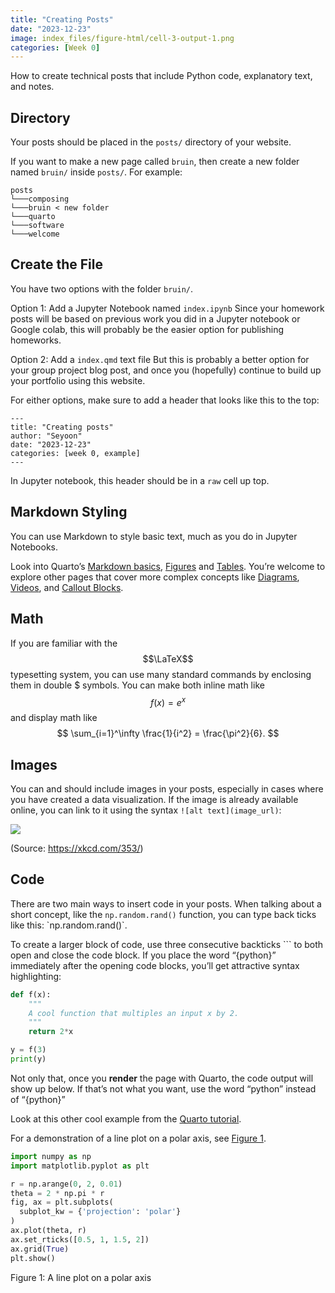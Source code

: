 ```yaml
---
title: "Creating Posts"
date: "2023-12-23"
image: index_files/figure-html/cell-3-output-1.png
categories: [Week 0]
---
```


How to create technical posts that include Python code, explanatory text, and notes.

## Directory
Your posts should be placed in the `posts/` directory of your website.

If you want to make a new page called `bruin`, then create a new folder named `bruin/` inside `posts/`. For example:

    posts
    └───composing 
    └───bruin < new folder
    └───quarto
    └───software
    └───welcome

## Create the File
You have two options with the folder `bruin/`.

Option 1: Add a Jupyter Notebook named `index.ipynb`
Since your homework posts will be based on previous work you did in a Jupyter notebook or Google colab, this will probably be the easier option for publishing homeworks.

Option 2: Add a `index.qmd` text file
But this is probably a better option for your group project blog post, and once you (hopefully) continue to build up your portfolio using this website.

For either options, make sure to add a header that looks like this to the top:

    ---
    title: "Creating posts"
    author: "Seyoon"
    date: "2023-12-23"
    categories: [week 0, example]
    ---

In Jupyter notebook, this header should be in a `raw` cell up top.

## Markdown Styling
You can use Markdown to style basic text, much as you do in Jupyter Notebooks.

Look into Quarto’s [Markdown basics](https://quarto.org/docs/authoring/markdown-basics.html), [Figures](https://quarto.org/docs/authoring/figures.html) and [Tables](https://quarto.org/docs/authoring/tables.html). You’re welcome to explore other pages that cover more complex concepts like [Diagrams](https://quarto.org/docs/authoring/diagrams.html), [Videos](https://quarto.org/docs/authoring/videos.html), and [Callout Blocks](https://quarto.org/docs/authoring/callouts.html).

## Math

If you are familiar with the $$\LaTeX$$ typesetting system, 
you can use many standard commands by enclosing them in double $ symbols. You can make both inline math like
$$
f(x) = e^x
$$
and display math like
$$
\sum_{i=1}^\infty \frac{1}{i^2} = \frac{\pi^2}{6}.
$$

## Images
You can and should include images in your posts, especially in cases where you have created a data visualization. If the image is already available online, you can link to it using the syntax `![alt text](image_url)`:

![](https://imgs.xkcd.com/comics/python.png)

(Source: [https://xkcd.com/353/](https://xkcd.com/353))

## Code
There are two main ways to insert code in your posts. When talking about a short concept, like the `np.random.rand()` function, you can type back ticks like this: \`np.random.rand()\`.

To create a larger block of code, use three consecutive backticks ``` to both open and close the code block. If you place the word “{python}” immediately after the opening code blocks, you’ll get attractive syntax highlighting:

```python
def f(x):
    """
    A cool function that multiples an input x by 2. 
    """
    return 2*x

y = f(3)
print(y)
```
Not only that, once you __render__ the page with Quarto, the code output will show up below. If that’s not what you want, use the word “python” instead of “{python}”

Look at this other cool example from the [Quarto tutorial](https://quarto.org/docs/get-started/hello/jupyter.html).

For a demonstration of a line plot on a polar axis, see [Figure 1](https://pic16b-kose.github.io/posts/composing/#fig-polar).

```python
import numpy as np
import matplotlib.pyplot as plt

r = np.arange(0, 2, 0.01)
theta = 2 * np.pi * r
fig, ax = plt.subplots(
  subplot_kw = {'projection': 'polar'} 
)
ax.plot(theta, r)
ax.set_rticks([0.5, 1, 1.5, 2])
ax.grid(True)
plt.show()
```

Figure 1: A line plot on a polar axis

